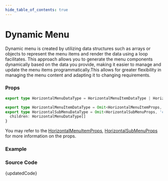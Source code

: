 ```yaml
---
hide_table_of_contents: true
---
```



# Dynamic Menu


Dynamic menu is created by utilizing data structures such as arrays or objects to represent the menu items and render the data using a loop facilitates. This approach allows you to generate the menu components dynamically based on the data you provide, making it easier to manage and update the menu items programmatically.This allows for greater flexibility in managing the menu content and adapting it to changing requirements.

### Props

```ts noCopy
export type HorizontalMenuDataType = HorizontalMenuItemDataType | HorizontalSubMenuDataType

export type HorizontalMenuItemDataType = Omit<HorizontalMenuItemProps, 'children'> & { label: ReactNode }
export type HorizontalSubMenuDataType = Omit<HorizontalSubMenuProps, 'children'> & {
  children: HorizontalMenuDataType[]
}
```

You may refer to the [HorizontalMenuItemProps](/docs/menu-examples/horizontal-examples/menu-item/), [HorizontalSubMenuProps](/docs/menu-examples/horizontal-examples/submenu/) for more information on the props.

### Example

<BrowserWindow url='/horizontal-menu/menu-render/dynamic-menu'>
  <Provider>
    <DynamicMenu />
  </Provider>
</BrowserWindow>

### Source Code

<TsToJsCodeSnippet>{updatedCode}</TsToJsCodeSnippet>
